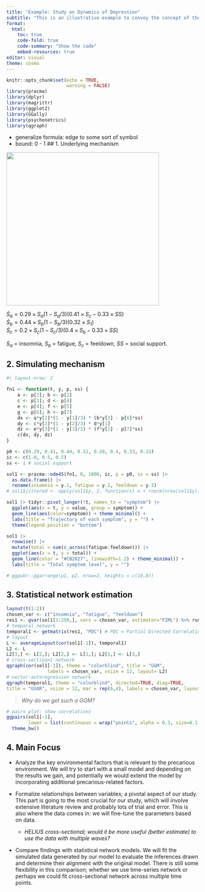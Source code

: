 ```yaml
---
title: "Example: Study on Dynamics of Depression"
subtitle: "This is an illustrative example to convey the concept of the study, focusing on the dynamics of depression using mechanistic models and statistical network models."
format: 
  html:
    toc: true
    code-fold: true
    code-summary: "Show the code"
    embed-resources: true
editor: visual
theme: cosmo  
---
```


```r
knitr::opts_chunk$set(echo = TRUE, 
                      warning = FALSE)
library(pracma)
library(dplyr)
library(magrittr)
library(ggplot2)
library(GGally)
library(psychonetrics)
library(qgraph)
```

-   generalize formula: edge to some sort of symbol
-   bound: 0 - 1 \## 1. Underlying mechanism

![](mechanism.png){width="400" fig-align="center"}

$\dot S_a = 0.29\times S_a(1-S_a/3)(0.41 \times S_c - 0.33 \times SS)$\
$\dot S_b = 0.44 \times S_b(1-S_b/3)(0.32 \times S_1)$\
$\dot S_c = 0.2 \times S_c(1-S_c/3)(0.4 \times S_b - 0.33 \times SS)$

$S_a$ = insomnia, $S_b$ = fatigue, $S_c$ = feeldown, $SS$ = social support.

## 2. Simulating mechanism

```r
#| layout-nrow: 2

fn1 <- function(t, y, p, ss) {
    a <- p[1]; b <- p[2]
    c <- p[3]; d <- p[4]
    e <- p[4]; f <- p[5]
    g <- p[6]; h <- p[7]
    dx <- a*y[1]*(1 - y[1]/3) * (b*y[3] - p[6]*ss)
    dy <- c*y[2]*(1 - y[2]/3) * d*y[1]
    dz <- e*y[3]*(1 - y[3]/3) * (f*y[2] - p[7]*ss)
    c(dx, dy, dz)
}

p0 <- c(0.29, 0.41, 0.44, 0.32, 0.20, 0.4, 0.33, 0.33)
ic <- c(1.0, 0.5, 0.5)
ss <- 1 # social support

sol1 <- pracma::ode45(fn1, 0, 1000, ic, p = p0, ss = ss) |> 
  as.data.frame() |> 
  rename(insomnia = y.1, fatigue = y.2, feeldown = y.3)
# sol1$jittered <- apply(sol1$y, 2, function(x) x + rnorm(nrow(sol1$y), sd = 0.03))

sol1 |> tidyr::pivot_longer(!t, names_to = "symptom") |>
  ggplot(aes(x = t, y = value, group = symptom)) + 
  geom_line(aes(color=symptom)) + theme_minimal() +
  labs(title = "Trajectory of each symptom", y = "") +
  theme(legend.position = "bottom")

sol1 |> 
  rowwise() |> 
  mutate(total = sum(c_across(fatigue:feeldown))) |>
  ggplot(aes(x = t, y = total)) +
  geom_line(color = "#CB2027", linewidth=1.2) + theme_minimal() +
  labs(title = "Total symptom level", y = "")

# ggpubr::ggarrange(p1, p2, nrow=2, heights = c(10,8))
```

## 3. Statistical network estimation

```r
layout(t(1:2))
chosen_var <- c("insomnia", "fatigue", "feeldown")
res1 <- gvar(sol1[1:250,], vars = chosen_var, estimator="FIML") %>% runmodel
# temporal network
temporal1 <- getmatrix(res1, "PDC") # PDC = Partial Directed Correlations
# layout 
L <- averageLayout(cor(sol1[-1]), temporal1)
L2 <- L
L2[3,] <- L[2,]; L2[2,] <- L[1,]; L2[1,] <- L[3,]
# cross-sectioanl network
qgraph(cor(sol1[-1]), theme = "colorblind", title = "GGM", 
               labels = chosen_var, vsize = 12, layout= L2)
# vector-autoregression network
qgraph(temporal1, theme = "colorblind", directed=TRUE, diag=TRUE,
title = "GVAR", vsize = 12, mar = rep(6,4), labels = chosen_var, layout = L2, asize = 5)
```

> *Why do we get such a GGM?*

```r
# pairs plot: show correlations
ggpairs(sol1[-1], 
        lower = list(continuous = wrap("points", alpha = 0.3, size=0.1))) +
  theme_bw()
```

## 4. Main Focus

-   Analyze the key environmental factors that is relevant to the precarious environment. We will try to start with a small model and depending on the results we gain, and potentially we would extend the model by incorporating additional precarious-related factors.

-   Formalize relationships between variables; a pivotal aspect of our study. This part is going to the most crucial for our study, which will involve extensive literature review and probably lots of trial and error. This is also where the data comes in: we will fine-tune the parameters based on data.

    -   *HELIUS cross-sectional; would it be more useful (better estimate) to use the data with multiple waves?*

-   Compare findings with statistical network models. We will fit the simulated data generated by our model to evaluate the inferences drawn and determine their alignment with the original model. There is still some flexibility in this comparison; whether we use time-series network or perhaps we could fit cross-sectional network across multiple time points.
